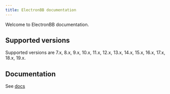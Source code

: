 ```yaml
---
title: ElectronBB documentation
---
```


Welcome to ElectronBB documentation.

## Supported versions

Supported versions are 7.x, 8.x, 9.x, 10.x, 11.x, 12.x, 13.x, 14.x, 15.x, 16.x, 17.x, 18.x, 19.x.

## Documentation

See [docs](/docs/Intro)